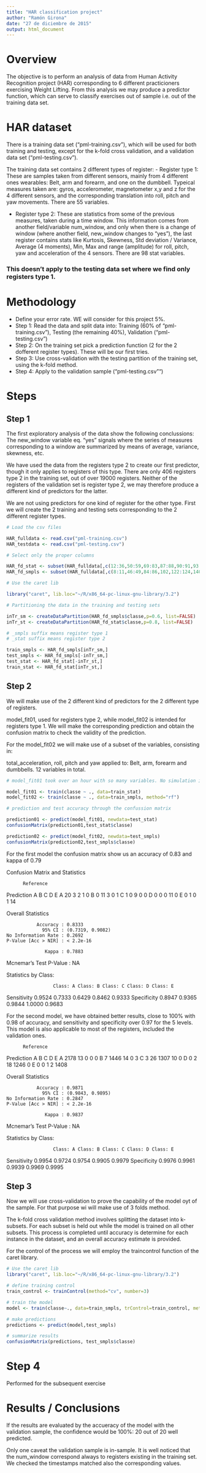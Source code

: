 ```yaml
---
title: "HAR classification project"
author: "Ramón Girona"
date: "27 de diciembre de 2015"
output: html_document
---
```


# Overview

The objective is to perform an analysis of data from Human Activity Recognition project (HAR) corresponding to 6 different practicioners exercising Weight Lifting. From this analysis we may produce a predictor function, which can serve to classify exercises out of sample i.e. out of the training data set.  


# HAR dataset

There is a training data set ("pml-training.csv"), which will be used  for both training and testing, except for the k-fold cross validation, and a validation data set ("pml-testing.csv"). 

The training data set contains 2 different types of register:
- Register type 1: These are samples taken from different sensors, mainly from 4 different ones wearables: Belt, arm and forearm, and one on the dumbbell. Typeical measures taken are: gyros, accelerometer, magnetometer x,y and z for the 4 different sensors, and the corresponding translation into roll, pitch and yaw movements. There are 55 variables. 

- Register type 2: These are statistics from some of the previous measures, taken during a time window. This information comes from another field/variable num_window, and only when there is a change of window (where another field, new_window changes to "yes"), the last register contains stats like Kurtosis, Skewness, Std deviation / Variance, Average (4 moments), Min,  Max and range (amplitude) for roll, pitch, yaw and acceleration of the 4 sensors. There are 98 stat variables.   

### This doesn't apply to the testing data set where we find only registers type 1. 

# Methodology

- Define your error rate. WE will consider for this project 5%.
- Step 1: Read the data and split data into:
    Training (60% of "pml-training.csv"), Testing (the remaining 40%), Validation ("pml-testing.csv")
- Step 2: On the training set pick a prediction function (2 for the 2 dofferent register types). These will be our first tries.
- Step 3: Use cross-validation with the testing partition of the training set, using the k-fold method.
- Step 4: Apply to the validation sample ("pml-testing.csv"")

# Steps

## Step 1
The first exploratory analysis of the data show the following conclussions:
The new_window variable eq. "yes" signals where the series of measures corresponding to a window are summarized by means of average, variance, skewness, etc.

We have used the data from the registers type 2 to create our first predictor, though it only applies to registers of this type. There are only 406 registers type 2 in the training set, out of over 19000 registers. Neither of the registers of the validation set is register type 2, we may therefore produce a different kind of predictors for the latter.

We are not using predictors for one kind of register  for the other type. First we will create the 2 training and testing sets corresponding to the 2 different register types.

```r

# Load the csv files 

HAR_fulldata <- read.csv("pml-training.csv")
HAR_testdata <- read.csv("pml-testing.csv")

# Select only the proper columns

HAR_fd_stat <- subset(HAR_fulldata[,c(12:36,50:59,69:83,87:88,90:91,93:101,103:112,125:129,131:139,141:150,160)], HAR_fulldata$new_window %in% "yes")
HAR_fd_smpls <- subset(HAR_fulldata[,c(8:11,46:49,84:86,102,122:124,140,160)], HAR_fulldata$new_window %in% "no")

# Use the caret lib

library("caret", lib.loc="~/R/x86_64-pc-linux-gnu-library/3.2")

# Partitioning the data in the training and testing sets

inTr_sm <- createDataPartition(HAR_fd_smpls$classe,p=0.6, list=FALSE)
inTr_st <- createDataPartition(HAR_fd_stat$classe,p=0.8, list=FALSE)

# _smpls suffix means register type 1
# _stat suffix means register type 2

train_smpls <- HAR_fd_smpls[inTr_sm,]
test_smpls <- HAR_fd_smpls[-inTr_sm,]
test_stat <- HAR_fd_stat[-inTr_st,]
train_stat <- HAR_fd_stat[inTr_st,]

```

## Step 2

We will make use of the 2 different kind of predictors for the 2 different type of registers.

model_fit01, used for registers type 2, while model_fit02 is intended for registers type 1. We will make the corresponding prediction and obtain the confusion matrix to check the validity of the  prediction.

For the model_fit02 we will make use of a subset of the variables, consisting in:

total_acceleration, roll, pitch and yaw applied to: Belt, arm, forearm and dumbbells. 12 variables in total. 


```r

# model_fit01 took over an hour with so many variables. No simulation included

model_fit01 <- train(classe ~ ., data=train_stat)
model_fit02 <- train(classe ~ ., data=train_smpls, method="rf")

# prediction and test accuracy through the confussion matrix

prediction01 <- predict(model_fit01, newdata=test_stat)
confusionMatrix(prediction01,test_stat$classe)

prediction02 <- predict(model_fit02, newdata=test_smpls)
confusionMatrix(prediction02,test_smpls$classe)

```

For the first model the confusion matrix show us an accuracy of 0.83 and kappa of 0.79

Confusion Matrix and Statistics

          Reference
Prediction  A  B  C  D  E
         A 20  3  2  1  0
         B  0 11  3  0  1
         C  1  0  9  0  0
         D  0  0  0 11  0
         E  0  1  0  1 14

Overall Statistics
                                          
               Accuracy : 0.8333          
                 95% CI : (0.7319, 0.9082)
    No Information Rate : 0.2692          
    P-Value [Acc > NIR] : < 2.2e-16       
                                          
                  Kappa : 0.7883          
 Mcnemar's Test P-Value : NA              

Statistics by Class:

                     Class: A Class: B Class: C Class: D Class: E
Sensitivity            0.9524   0.7333   0.6429   0.8462   0.9333
Specificity            0.8947   0.9365   0.9844   1.0000   0.9683

For the second model, we have obtained better results, close to 100% with 0.98 of accuracy, and sensitivity and specificity over 0.97 for the 5 levels. This model is also applicable to most of the registers, included the validation ones.

          Reference
Prediction    A    B    C    D    E
         A 2178   13    0    0    0
         B    7 1446   14    0    3
         C    3   26 1307   10    0
         D    0    2   18 1246    0
         E    0    0    1    2 1408

Overall Statistics
                                          
               Accuracy : 0.9871          
                 95% CI : (0.9843, 0.9895)
    No Information Rate : 0.2847          
    P-Value [Acc > NIR] : < 2.2e-16       
                                          
                  Kappa : 0.9837          
 Mcnemar's Test P-Value : NA              

Statistics by Class:

                     Class: A Class: B Class: C Class: D Class: E
Sensitivity            0.9954   0.9724   0.9754   0.9905   0.9979
Specificity            0.9976   0.9961   0.9939   0.9969   0.9995

## Step 3

Now we will use cross-validation to prove the capability of the model oyt of the sample. For that purpose wi will make use of 3 folds method. 

The k-fold cross validation method involves splitting the dataset into k-subsets. For each subset is held out while the model is trained on all other subsets. This process is completed until accuracy is determine for each instance in the dataset, and an overall accuracy estimate is provided.

For the control of the process we will employ the traincontrol function of the caret library.

```r

# Use the caret lib
library("caret", lib.loc="~/R/x86_64-pc-linux-gnu-library/3.2")

# define training control
train_control <- trainControl(method="cv", number=3)

# train the model 
model <- train(classe~., data=train_smpls, trControl=train_control, method="rf")

# make predictions
predictions <- predict(model,test_smpls)

# summarize results
confusionMatrix(predictions, test_smpls$classe)

```

# Step 4

Performed for the subsequent exercise


# Results / Conclusions

If the results are evaluated by the accueracy of the model with the validation sample, the confidence would be 100%: 20 out of 20 well predicted.

Only one caveat the validation sample is in-sample. It is well noticed that the num_window correspond always to registers existing in the training set. We checked the timestamps matched also the corresponding values.